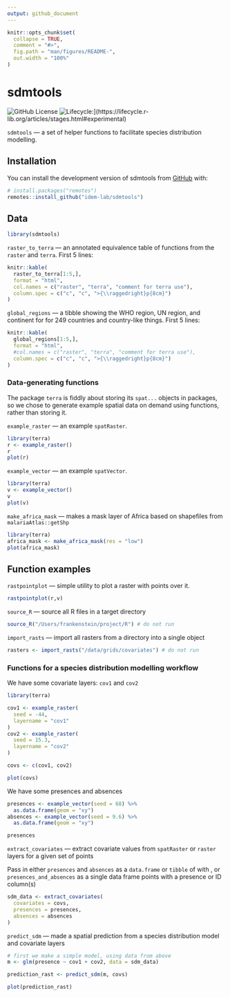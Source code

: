 ```yaml
---
output: github_document
---
```


<!-- README.md is generated from README.Rmd. Please edit that file -->

```r
knitr::opts_chunk$set(
  collapse = TRUE,
  comment = "#>",
  fig.path = "man/figures/README-",
  out.width = "100%"
)
```

# sdmtools

<!-- badges: start -->
![GitHub License](https://img.shields.io/github/license/idem-lab/sdmtools)
![Lifecycle:](https://img.shields.io/badge/lifecycle-experimental-orange.svg)](https://lifecycle.r-lib.org/articles/stages.html#experimental)
<!-- badges: end -->

`sdmtools` — a set of helper functions to facilitate species distribution modelling.

## Installation

You can install the development version of sdmtools from [GitHub](https://github.com/) with:

``` r
# install.packages("remotes")
remotes::install_github("idem-lab/sdmtools")
```

## Data
```r
library(sdmtools)
```


`raster_to_terra` — an annotated equivalence table of functions from the `raster` and `terra`. First 5 lines:

```r
knitr::kable(
  raster_to_terra[1:5,],
  format = "html",
  col.names = c("raster", "terra", "comment for terra use"),
  column.spec = c("c", "c", ">{\\raggedright}p{8cm}")
)

```


 `global_regions` — a tibble showing the WHO region,  UN region, and continent for for 249 countries and country-like things. First 5 lines:
 
```r
knitr::kable(
  global_regions[1:5,],
  format = "html",
  #col.names = c("raster", "terra", "comment for terra use"),
  column.spec = c("c", "c", ">{\\raggedright}p{8cm}")
)

```


### Data-generating functions

The package `terra` is fiddly about storing its `spat...` objects in packages, so we chose to generate example spatial data on demand using functions, rather than storing it.

`example_raster` — an example `spatRaster`.

```r
library(terra)
r <- example_raster()
r
plot(r)
```

`example_vector` — an example `spatVector`.

```r
library(terra)
v <- example_vector()
v
plot(v)
```

`make_africa_mask` — makes a mask layer of Africa based on shapefiles from `malariaAtlas::getShp`

```r
library(terra)
africa_mask <- make_africa_mask(res = "low")
plot(africa_mask)
```

## Function examples

`rastpointplot` — simple utility to plot a raster with points over it.

```r
rastpointplot(r,v)
```

`source_R` — source all R files in a target directory
```r
source_R("/Users/frankenstein/project/R") # do not run
```




`import_rasts` — import all rasters from a directory into a single object
```r
rasters <- import_rasts("/data/grids/covariates") # do not run
```

### Functions for a species distribution modelling workflow

We have some covariate layers: `cov1` and `cov2`
```r
library(terra)

cov1 <- example_raster(
  seed = -44,
  layername = "cov1"
)
cov2 <- example_raster(
  seed = 15.3,
  layername = "cov2"
)

covs <- c(cov1, cov2)

plot(covs)
```

We have some presences and absences
```r
presences <- example_vector(seed = 68) %>%
  as.data.frame(geom = "xy")
absences <- example_vector(seed = 9.6) %>%
  as.data.frame(geom = "xy")

presences
```


`extract_covariates` — extract covariate values from `spatRaster` or `raster` layers for a given set of points

Pass in either `presences` and `absences` as a `data.frame` or `tibble` of with , or `presences_and_absences` as a single data frame points with a presence or ID column(s)
```r
sdm_data <- extract_covariates(
  covariates = covs,
  presences = presences,
  absences = absences
)
```

`predict_sdm` — made a spatial prediction from a species distribution model and covariate layers
```r
# first we make a simple model, using data from above
m <- glm(presence ~ cov1 + cov2, data = sdm_data)

prediction_rast <- predict_sdm(m, covs)

plot(prediction_rast)
```



